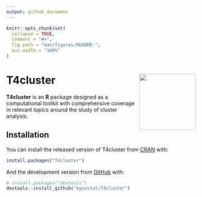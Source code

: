 ```yaml
---
output: github_document
---
```


<!-- README.md is generated from README.Rmd. Please edit that file -->

```r
knitr::opts_chunk$set(
  collapse = TRUE,
  comment = "#>",
  fig.path = "man/figures/README-",
  out.width = "100%"
)
```

# T4cluster <a href='https://kyoustat.com/T4cluster/'><img src='man/figures/logo.png' align="right" height="150" /></a>

<!-- badges: start -->
<!-- badges: end -->

**T4cluster** is an **R** package designed as a computational toolkit with comprehensive coverage 
in relevant topics around the study of cluster analysis. 

## Installation

You can install the released version of T4cluster from [CRAN](https://CRAN.R-project.org) with:

``` r
install.packages("T4cluster")
```

And the development version from [GitHub](https://github.com/) with:

``` r
# install.packages("devtools")
devtools::install_github("kyoustat/T4cluster")
```